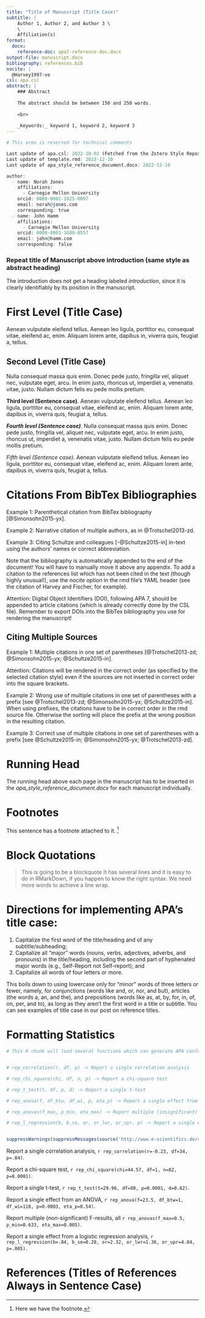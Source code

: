 ```yaml
---
title: "Title of Manuscript (Title Case)"
subtitle: | 
    Author 1, Author 2, and Author 3 \
    \
    Affiliation(s)
format:
  docx:
    reference-doc: apa7-reference-doc.docx
output-file: manuscript.docx
bibliography: references.bib
nocite: | 
  @Harvey1997-ve
csl: apa.csl
abstract: |
    ### Abstract
    
    The abstract should be between 150 and 250 words.
    
    <br>
    
    _Keywords:_ keyword 1, keyword 2, keyword 3
---
```


```r
# This area is reserved for technical comments

Last update of apa.csl: 2022-10-02 (Fetched from the Zotero Style Repository)
Last update of template.rmd: 2022-12-10
Last update of apa_style_reference_document.docx: 2022-12-10

author:
  - name: Norah Jones
    affiliations:
      - Carnegie Mellon University
    orcid: 0000-0002-1825-0097
    email: norah@jones.com
    corresponding: true
  - name: John Hamm
    affiliations:
      - Carnegie Mellon University
    orcid: 0000-0003-1689-0557
    email: john@hamm.com
    corresponding: false

```

### Repeat title of Manuscript above introduction (same style as abstract heading)

The introduction does not get a heading labeled _introduction_, since it is clearly identifiably by its position in the manuscript.

# First Level (Title Case)

Aenean vulputate eleifend tellus. Aenean leo ligula, porttitor eu, consequat vitae, eleifend ac, enim. Aliquam lorem ante, dapibus in, viverra quis, feugiat a, tellus. 

## Second Level (Title Case)

Nulla consequat massa quis enim. Donec pede justo, fringilla vel, aliquet nec, vulputate eget, arcu. In enim justo, rhoncus ut, imperdiet a, venenatis vitae, justo. Nullam dictum felis eu pede mollis pretium.

__Third level (Sentence case)__. Aenean vulputate eleifend tellus. Aenean leo ligula, porttitor eu, consequat vitae, eleifend ac, enim. Aliquam lorem ante, dapibus in, viverra quis, feugiat a, tellus.

*__Fourth level (Sentence case)__*. Nulla consequat massa quis enim. Donec pede justo, fringilla vel, aliquet nec, vulputate eget, arcu. In enim justo, rhoncus ut, imperdiet a, venenatis vitae, justo. Nullam dictum felis eu pede mollis pretium.

*Fifth level (Sentence case)*. Aenean vulputate eleifend tellus. Aenean leo ligula, porttitor eu, consequat vitae, eleifend ac, enim. Aliquam lorem ante, dapibus in, viverra quis, feugiat a, tellus.

# Citations From BibTex Bibliographies

Example 1: Parenthetical citation from BibTex bibliography [@Simonsohn2015-yx].

Example 2: Narrative citation of multiple authors, as in @Trotschel2013-zd.

Example 3: Citing Schultze and colleagues [-@Schultze2015-in] in-text using the authors' names or correct abbreviation. 

Note that the bibliography is automatically appended to the end of the document! You will have to manually move it above any appendix. To add a citation to the references list which has not been cited in the text (though highly unusual!), use the _nocite_ option in the rmd file's YAML header (see the citation of Harvey and Fischer, for example).

Attention: Digital Object Identifiers (DOI), following APA 7, should be appended to article citations (which is already correctly done by the CSL file). Remember to export DOIs into the BibTex bibliography you use for rendering the manuscript!

## Citing Multiple Sources

Example 1: Multiple citations in one set of parentheses [@Trotschel2013-zd; @Simonsohn2015-yx; @Schultze2015-in]. 

Attention: Citations will be rendered in the correct order (as specified by the selected citation style) even if the sources are not inserted in correct order into the square brackets.

Example 2: Wrong use of multiple citations in one set of parentheses with a prefix [see @Trotschel2013-zd; @Simonsohn2015-yx; @Schultze2015-in]. When using prefixes, the citations have to be in correct order in the rmd source file. Otherwise the sorting will place the prefix at the wrong position in the resulting citation.

Example 3: Correct use of multiple citations in one set of parentheses with a prefix [see @Schultze2015-in; @Simonsohn2015-yx; @Trotschel2013-zd].

# Running Head

The running head above each page in the manuscript has to be inserted in the _apa\_style\_reference\_document.docx_ for each manuscript individually.

# Footnotes

This sentence has a footnote attached to it. [^1]

[^1]: Here we have the footnote.

# Block Quotations

> This is going to be a blockquote It has several lines and it is
> easy to do in RMarkDown, if you happen to know the right syntax.
> We need more words to achieve a line wrap.

# Directions for implementing APA’s title case:

1. Capitalize the first word of the title/heading and of any subtitle/subheading;
2. Capitalize all “major” words (nouns, verbs, adjectives, adverbs, and pronouns) in the title/heading, including the second part of hyphenated major words (e.g., Self-Report not Self-report); and
3. Capitalize all words of four letters or more.

This boils down to using lowercase only for “minor” words of three letters or fewer, namely, for conjunctions (words like and, or, nor, and but), articles (the words a, an, and the), and prepositions (words like as, at, by, for, in, of, on, per, and to), as long as they aren’t the first word in a title or subtitle. You can see examples of title case in our post on reference titles.

# Formatting Statistics

```r
# This R chunk will load several functions which can generate APA conform inline reports of statistical analyses:


# rep_correlation(r, df, p) -> Report a single correlation analysis

# rep_chi_square(chi, df, n, p) -> Report a chi-square test

# rep_t_test(t, df, p, d) -> Report a single t-test

# rep_anova(f, df_btw, df_wi, p, eta_p) -> Report a single effect from an ANOVA

# rep_anovas(f_max, p_min, eta_max) -> Report multiple (insignificant) effects from an ANOVA at once

# rep_l_regression(b, b_se, or, or_lwr, or_upr, p) -> Report a single effect from a binary logistic regression analysis


suppressWarnings(suppressMessages(source('http://www.e-scientifics.de/content/r-space/scripts/report_apa_statistics.r')))
```

Report a single correlation analysis, `r rep_correlation(r=-0.23, df=34, p=.04)`.

Report a chi-square test, `r rep_chi_square(chi=44.57, df=1, n=82, p=0.0001)`.

Report a single t-test, `r rep_t_test(t=29.96, df=80, p=0.0001, d=0.62)`.

Report a single effect from an ANOVA, `r rep_anova(f=23.5, df_btw=1, df_wi=118, p=0.0003, eta_p=0.54)`.

Report multiple (non-significant) F-results, all `r rep_anovas(f_max=0.5, p_min=0.633, eta_max=0.005)`.

Report a single effect from a logistic regression analysis, `r rep_l_regression(b=.84, b_se=0.28, or=2.32, or_lwr=1.36, or_upr=4.04, p=.005)`.

# References (Titles of References Always in Sentence Case)
